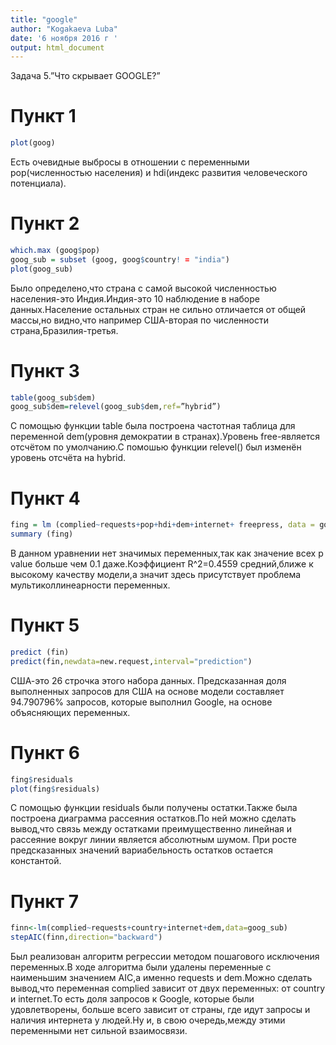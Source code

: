 ---
title: "google"
author: "Kogakaeva Luba"
date: '6 ноября 2016 г '
output: html_document
---
 Задача 5."Что скрывает GOOGLE?"

# Пункт 1 
```{r goog}
plot(goog)
```
Есть очевидные выбросы в отношении с переменными pop(численностью населения) и hdi(индекс развития человеческого потенциала).

# Пункт 2 
```{r goog}
which.max (goog$pop)
goog_sub = subset (goog, goog$country! = "india")
plot(goog_sub)
```
Было определено,что страна с самой высокой численностью населения-это Индия.Индия-это 10 наблюдение в наборе данных.Население остальных стран не сильно отличается от общей массы,но видно,что например США-вторая по численности страна,Бразилия-третья.

# Пункт 3 
```{r}
table(goog_sub$dem)
goog_sub$dem=relevel(goog_sub$dem,ref=”hybrid”)
```
С помощью функции table была построена частотная таблица для переменной dem(уровня демократии в странах).Уровень free-является отсчётом по умолчанию.С помошью функции relevel() был изменён уровень отсчёта на hybrid.

# Пункт 4 
```{r}
fing = lm (complied~requests+pop+hdi+dem+internet+ freepress, data = goog_sub)
summary (fing)
```
В данном уравнении нет значимых переменных,так как значение всех p value больше чем 0.1 даже.Коэффициент R^2=0.4559 средний,ближе к высокому качеству модели,а значит здесь присутствует проблема мультиколлинеарности переменных.

# Пункт 5 
```{r}
predict (fin)
predict(fin,newdata=new.request,interval="prediction")
```
США-это 26 строчка этого набора данных. Предсказанная доля выполненных запросов для США на основе модели составляет 94.790796% запросов, которые выполнил Google, на основе объясняющих переменных.

# Пункт 6 
```{r}
fing$residuals
plot(fing$residuals)
```
С помощью функции residuals были получены остатки.Также была построена диаграмма рассеяния остатков.По ней можно сделать вывод,что связь между остатками преимущественно линейная и рассеяние вокруг линии является абсолютным шумом. При росте предсказанных значений вариабельность остатков остается константой. 

# Пункт 7 
```{r}
finn<-lm(complied~requests+country+internet+dem,data=goog_sub)
stepAIC(finn,direction="backward")
```
Был реализован алгоритм регрессии методом пошагового исключения переменных.В ходе алгоритма были удалены переменные с наименьшим значением AIC,а именно requests и dem.Можно сделать вывод,что переменная complied зависит от двух переменных: от country и internet.То есть доля запросов к Google, которые были удовлетворены, больше всего зависит от страны, где идут запросы и наличия интернета у людей.Ну и, в свою очередь,между этими переменными нет сильной взаимосвязи.
